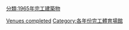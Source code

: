 {{10years|20世紀|完工體育場館|1965|各年份完工體育場館}}

[[Category:1965年體育|Venues completed]]
[[分類:1965年完工建築物|分類:1965年完工建築物]]
[[Category:各年份完工體育場館|Category:各年份完工體育場館]]